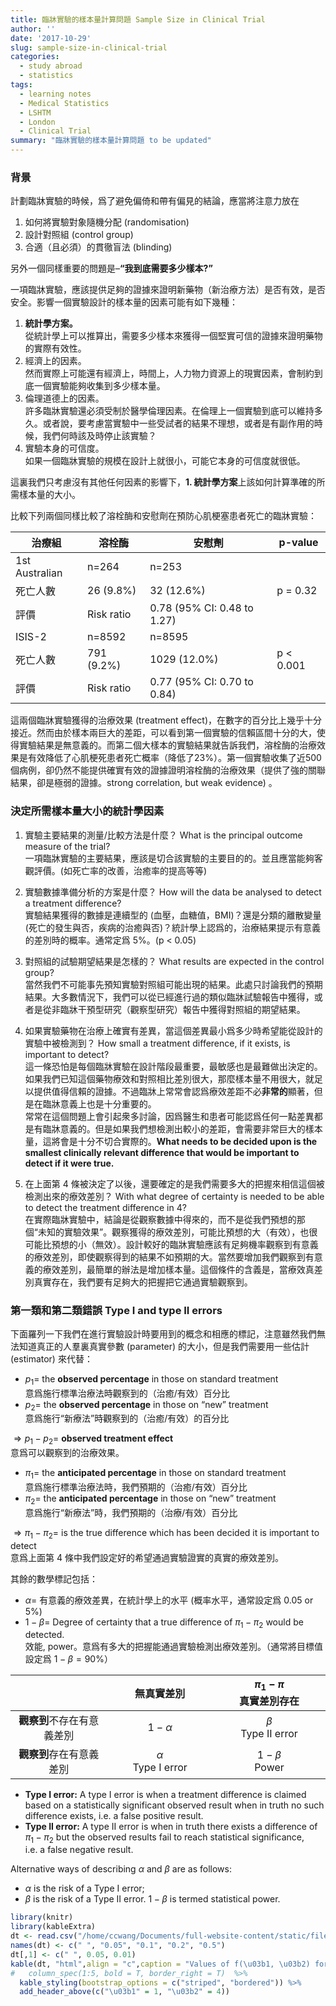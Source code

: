 ```yaml
---
title: 臨牀實驗的樣本量計算問題 Sample Size in Clinical Trial
author: ''
date: '2017-10-29'
slug: sample-size-in-clinical-trial
categories:
  - study abroad
  - statistics
tags:
  - learning notes
  - Medical Statistics
  - LSHTM
  - London
  - Clinical Trial
summary: "臨牀實驗的樣本量計算問題 to be updated"
---
```




### 背景

計劃臨牀實驗的時候，爲了避免偏倚和帶有偏見的結論，應當將注意力放在

1. 如何將實驗對象隨機分配 (randomisation)
2. 設計對照組 (control group)
3. 合適（且必須）的貫徹盲法 (blinding)

另外一個同樣重要的問題是--**“我到底需要多少樣本?”**

一項臨牀實驗，應該提供足夠的證據來證明新藥物（新治療方法）是否有效，是否安全。影響一個實驗設計的樣本量的因素可能有如下幾種：

1. **統計學方案。**
    <br> 從統計學上可以推算出，需要多少樣本來獲得一個堅實可信的證據來證明藥物的實際有效性。
2. 經濟上的因素。
    <br> 然而實際上可能還有經濟上，時間上，人力物力資源上的現實因素，會制約到底一個實驗能夠收集到多少樣本量。
3. 倫理道德上的因素。
    <br> 許多臨牀實驗還必須受制於醫學倫理因素。在倫理上一個實驗到底可以維持多久。或者說，要考慮當實驗中一些受試者的結果不理想，或者是有副作用的時候，我們何時該及時停止該實驗？
4. 實驗本身的可信度。
    <br> 如果一個臨牀實驗的規模在設計上就很小，可能它本身的可信度就很低。

這裏我們只考慮沒有其他任何因素的影響下，**1. 統計學方案**上該如何計算準確的所需樣本量的大小。

比較下列兩個同樣比較了溶栓酶和安慰劑在預防心肌梗塞患者死亡的臨牀實驗：

治療組         | 溶栓酶     | 安慰劑                      | p-value
---------------|------------|-----------------------------|----------
1st Australian | n=264      | n=253                       |
死亡人數       | 26 (9.8%)  | 32 (12.6%)                  | p = 0.32
評價           | Risk ratio | 0.78 (95% CI: 0.48 to 1.27) |
ISIS-2         | n=8592     | n=8595                      |
死亡人數       | 791 (9.2%) | 1029 (12.0%)                 | p < 0.001
評價           | Risk ratio | 0.77 (95% CI: 0.70 to 0.84) |


這兩個臨牀實驗獲得的治療效果 (treatment effect)，在數字的百分比上幾乎十分接近。然而由於樣本兩巨大的差距，可以看到第一個實驗的信賴區間十分的大，使得實驗結果是無意義的。而第二個大樣本的實驗結果就告訴我們，溶栓酶的治療效果是有效降低了心肌梗死患者死亡概率（降低了23%）。第一個實驗收集了近500個病例，卻仍然不能提供確實有效的證據證明溶栓酶的治療效果（提供了強的關聯結果，卻是極弱的證據。strong correlation, but weak evidence) 。


### 決定所需樣本量大小的統計學因素

(1) 實驗主要結果的測量/比較方法是什麼？ What is the principal outcome measure of the trial?
<br> 一項臨牀實驗的主要結果，應該是切合該實驗的主要目的的。並且應當能夠客觀評價。(如死亡率的改善，治癒率的提高等等)

(2) 實驗數據準備分析的方案是什麼？ How will the data be analysed to detect a treatment difference?
<br> 實驗結果獲得的數據是連續型的 (血壓，血糖值，BMI)？還是分類的離散變量 (死亡的發生與否，疾病的治癒與否)？統計學上認爲的，治療結果提示有意義的差別時的概率。通常定爲 5%。(p < 0.05)

(3) 對照組的試驗期望結果是怎樣的？ What results are expected in the control group?
<br> 當然我們不可能事先預知實驗對照組可能出現的結果。此處只討論我們的預期結果。大多數情況下，我們可以從已經進行過的類似臨牀試驗報告中獲得，或者是從非臨牀干預型研究（觀察型研究）報告中獲得對照組的期望結果。

(4) 如果實驗藥物在治療上確實有差異，當這個差異最小爲多少時希望能從設計的實驗中被檢測到？ How small a treatment difference, if it exists, is important to detect?
<br> 這一條恐怕是每個臨牀實驗在設計階段最重要，最敏感也是最難做出決定的。如果我們已知這個藥物療效和對照相比差別很大，那麼樣本量不用很大，就足以提供值得信賴的證據。不過臨牀上常常會認爲療效差距不必**非常的**顯著，但是在臨牀意義上也是十分重要的。
<br> 常常在這個問題上會引起衆多討論，因爲醫生和患者可能認爲任何一點差異都是有臨牀意義的。但是如果我們想檢測出較小的差距，會需要非常巨大的樣本量，這將會是十分不切合實際的。**What needs to be decided upon is the smallest clinically relevant difference that would be important to detect if it were true.**

(5) 在上面第 4 條被決定了以後，還要確定的是我們需要多大的把握來相信這個被檢測出來的療效差別？ With what degree of certainty is needed to be able to detect the treatment difference in 4?
<br> 在實際臨牀實驗中，結論是從觀察數據中得來的，而不是從我們預想的那個“未知的實驗效果”。觀察獲得的療效差別，可能比預想的大（有效），也很可能比預想的小（無效）。設計較好的臨牀實驗應該有足夠機率觀察到有意義的療效差別，即使觀察得到的結果不如預期的大。當然要增加我們觀察到有意義的療效差別，最簡單的辦法是增加樣本量。這個條件的含義是，當療效真差別真實存在，我們要有足夠大的把握把它通過實驗觀察到。

### 第一類和第二類錯誤 Type I and type II errors

下面羅列一下我們在進行實驗設計時要用到的概念和相應的標記，注意雖然我們無法知道真正的人羣裏真實參數 (parameter) 的大小，但是我們需要用一些估計 (estimator) 來代替：

- $p_1=$ the **observed percentage** in those on standard treatment <br> 意爲施行標準治療法時觀察到的（治癒/有效）百分比
- $p_2=$ the **observed percentage** in those on "new" treatment <br> 意爲施行“新療法”時觀察到的（治癒/有效）的百分比

$\Rightarrow p_1-p_2=$ **observed treatment effect** <br> 意爲可以觀察到的治療效果。

- $\pi_1=$ the **anticipated percentage** in those on standard treatment <br> 意爲施行標準治療法時，我們預期的（治癒/有效）百分比
- $\pi_2=$ the **anticipated percentage** in those on "new" treatment <br> 意爲施行“新療法”時，我們預期的（治療/有效）百分比

$\Rightarrow \pi_1-\pi_2=$ is the true difference which has been decided it is important to detect <br> 意爲上面第 4 條中我們設定好的希望通過實驗證實的真實的療效差別。

其餘的數學標記包括：

- $\alpha=$ 有意義的療效差異，在統計學上的水平 (概率水平，通常設定爲 0.05 or 5%)
- $1-\beta=$ Degree of certainty that a true difference of $\pi_1 - \pi_2$ would be detected. <br> 效能, power。意爲有多大的把握能通過實驗檢測出療效差別。（通常將目標值設定爲 $1-\beta=90\%$）


|                          |       無**真實差別**       | $\pi_1-\pi$ <br> **真實差別**存在 |
|:------------------------:|:--------------------------:|:----------------------------:|
| **觀察到**不存在有意義差別 |         $1-\alpha$         |  $\beta$ <br> Type II error  |
| **觀察到**存在有意義差別   | $\alpha$ <br> Type I error |       $1-\beta$ <br> Power        |

- **Type I error:** A type I error is when a treatment difference is claimed based on a statistically significant observed result when in truth no such difference exists, i.e. a false positive result.
- **Type II error:** A type II error is when in truth there exists a difference of $\pi_1-\pi_2$ but the observed results fail to reach statistical significance, i.e. a false negative result.

Alternative ways of describing $\alpha$ and $\beta$ are as follows:

- $\alpha$ is the risk of a Type I error;
- $\beta$ is the risk of a Type II error. $1-\beta$ is termed statistical power.


```r
library(knitr)
library(kableExtra)
dt <- read.csv("/home/ccwang/Documents/full-website-content/static/files/falphabeta.csv", header = T)
names(dt) <- c(" ", "0.05", "0.1", "0.2", "0.5")
dt[,1] <- c(" ", 0.05, 0.01)
kable(dt, "html",align = "c",caption = "Values of f(\u03b1, \u03b2) for different levels of \u03b1 and \u03b2") %>%
#   column_spec(1:5, bold = T, border_right = T)  %>%
  kable_styling(bootstrap_options = c("striped", "bordered")) %>%
  add_header_above(c("\u03b1" = 1, "\u03b2" = 4))
```
